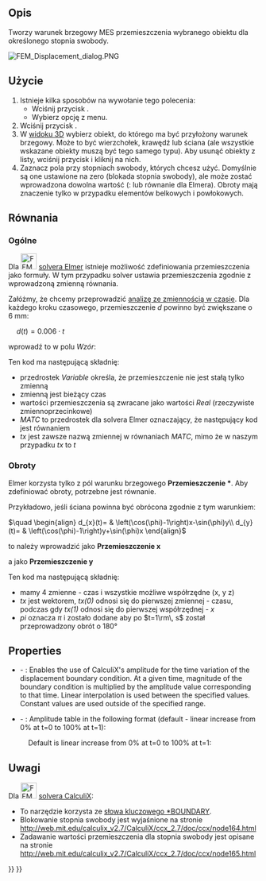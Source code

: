 <languages/>

{{Docnav
|[[FEM_ConstraintRigidBody/pl|Wiązanie ciała sztywnego]]
|[[FEM_ConstraintContact/pl|Kontakt]]
|[[FEM_Workbench/pl|MES]]
|IconL=FEM_ConstraintRigidBody.svg
|IconR=FEM_ConstraintContact.svg
|IconC=Workbench_FEM.svg
}}

{{GuiCommandContainer|
{{GuiCommand/pl
|Name=FEM ConstraintDisplacement
|Name/pl=MES: Warunek brzegowy przemieszczenia
|MenuLocation=Model → Warunki brzegowe i obciążenia mechaniczne → Warunek brzegowy przemieszczenia
|Workbenches=[[FEM_Workbench/pl|MES]]
|Shortcut=
|SeeAlso=[[FEM_tutorial/pl|Poradnik MES]]
}}
{{GuiCommandFemInfo/pl
|Solvers=CalculiX, Elmer
}}
}}

<span id="Description"></span>
==Opis==

Tworzy warunek brzegowy MES przemieszczenia wybranego obiektu dla określonego stopnia swobody.

[[File:FEM_Displacement_dialog.PNG]]
{{Caption|Panel zadań warunku brzegowego przemieszczenia}}

<span id="Usage"></span>
==Użycie==

# Istnieje kilka sposobów na wywołanie tego polecenia:
#* Wciśnij przycisk {{Button|[[Image:FEM_ConstraintDisplacement.svg|16px]] [[FEM_ConstraintDisplacement/pl|Warunek brzegowy przemieszczenia]]}}.
#* Wybierz opcję {{MenuCommand|Model → Warunki brzegowe i obciążenia mechaniczne → [[Image:FEM_ConstraintDisplacement.svg|16px]] Warunek brzegowy przemieszczenia}} z menu.
# Wciśnij przycisk {{Button|Dodaj}}.
# W [[3D_view/pl|widoku 3D]] wybierz obiekt, do którego ma być przyłożony warunek brzegowy. Może to być wierzchołek, krawędź lub ściana (ale wszystkie wskazane obiekty muszą być tego samego typu). Aby usunąć obiekty z listy, wciśnij przycisk {{Button|Usuń}} i kliknij na nich.
# Zaznacz pola przy stopniach swobody, których chcesz użyć. Domyślnie są one ustawione na zero (blokada stopnia swobody), ale może zostać wprowadzona dowolna wartość ({{Version/pl|0.21}}: lub równanie dla Elmera). Obroty mają znaczenie tylko w przypadku elementów belkowych i powłokowych.

<span id="Formulas"></span>
==Równania==

{{Version/pl|0.21}}

<span id="General"></span>
===Ogólne===

Dla [[Image:FEM_SolverElmer.svg|32px]] [[FEM_SolverElmer/pl|solvera Elmer]] istnieje możliwość zdefiniowania przemieszczenia jako formuły. W tym przypadku solver ustawia przemieszczenia zgodnie z wprowadzoną zmienną równania.

Załóżmy, że chcemy przeprowadzić [[FEM_SolverElmer_SolverSettings#Timestepping_(transient_analyses)|analizę ze zmiennością w czasie]]. Dla każdego kroku czasowego, przemieszczenie <math>d</math> powinno być zwiększane o 6 mm:

<math>\quad
d(t)=0.006\cdot t
</math>

wprowadź to w polu ''Wzór'':</br>
{{incode| Variable "time"; Real MATC "0.006*tx"}}

Ten kod ma następującą składnię:
* przedrostek ''Variable'' określa, że przemieszczenie nie jest stałą tylko zmienną
* zmienną jest bieżący czas
* wartości przemieszczenia są zwracane jako wartości ''Real'' (rzeczywiste zmiennoprzecinkowe)
* ''MATC'' to przedrostek dla solvera Elmer oznaczający, że następujący kod jest równaniem
* ''tx'' jest zawsze nazwą zmiennej w równaniach ''MATC'', mimo że w naszym przypadku ''tx'' to ''t''

<span id="Rotations"></span>
===Obroty===

Elmer korzysta tylko z pól warunku brzegowego '''Przemieszczenie *'''. Aby zdefiniować obroty, potrzebne jest równanie.

Przykładowo, jeśli ściana powinna być obrócona zgodnie z tym warunkiemː

<math>\quad
\begin{align}
d_{x}(t)= & \left(\cos(\phi)-1\right)x-\sin(\phi)y\\
d_{y}(t)= & \left(\cos(\phi)-1\right)y+\sin(\phi)x
\end{align}
</math>

to należy wprowadzić jako '''Przemieszczenie x'''</br>
{{incode|  Variable "time, Coordinate"
Real MATC "(cos(tx(0)*pi)-1.0)*tx(1)-sin(tx(0)*pi)*tx(2)}}

a jako '''Przemieszczenie y'''</br>
{{incode|  Variable "time, Coordinate"
Real MATC "(cos(tx(0)*pi)-1.0)*tx(2)+sin(tx(0)*pi)*tx(1)}}

Ten kod ma następującą składnię:
* mamy 4 zmienne - czas i wszystkie możliwe współrzędne (x, y z)
* ''tx'' jest wektorem, ''tx(0)'' odnosi się do pierwszej zmiennej - czasu, podczas gdy ''tx(1)'' odnosi się do pierwszej współrzędnej - ''x''
* ''pi'' oznacza <math>\pi</math> i zostało dodane aby po <math>t=1\rm\, s</math> został przeprowadzony obrót o 180°

==Properties==

* {{PropertyData|Enable Amplitude}} - {{Version|1.1}}: Enables the use of CalculiX's amplitude for the time variation of the displacement boundary condition. At a given time, magnitude of the boundary condition is multiplied by the amplitude value corresponding to that time. Linear interpolation is used between the specified values. Constant values are used outside of the specified range.
* {{PropertyData|Amplitude Values}} - {{Version|1.1}}: Amplitude table in the following format (default - linear increase from 0% at t=0 to 100% at t=1):

: {{Code|lang=text|code=
time_1, amplitude_value_1
...
}}

: Default is linear increase from 0% at t=0 to 100% at t=1:

: {{Code|lang=text|code=
0, 0
1, 1
}}

<span id="Notes"></span>
==Uwagi==

Dla [[Image:FEM_SolverCalculixCcxtools.svg|32px]] [[FEM_SolverCalculixCcxtools/pl|solvera CalculiX]]:
* To narzędzie korzysta ze [https://web.mit.edu/calculix_v2.7/CalculiX/ccx_2.7/doc/ccx/node163.html słowa kluczowego *BOUNDARY].
* Blokowanie stopnia swobody jest wyjaśnione na stronie http://web.mit.edu/calculix_v2.7/CalculiX/ccx_2.7/doc/ccx/node164.html
* Zadawanie wartości przemieszczenia dla stopnia swobody jest opisane na stronie http://web.mit.edu/calculix_v2.7/CalculiX/ccx_2.7/doc/ccx/node165.html


{{Docnav
|[[FEM_ConstraintRigidBody/pl|Wiązanie ciała sztywnego]]
|[[FEM_ConstraintContact/pl|Kontakt]]
|[[FEM_Workbench/pl|MES]]
|IconL=FEM_ConstraintRigidBody.svg
|IconR=FEM_ConstraintContact.svg
|IconC=Workbench_FEM.svg
}}

{{FEM Tools navi{{#translation:}}}}
{{Userdocnavi{{#translation:}}}}